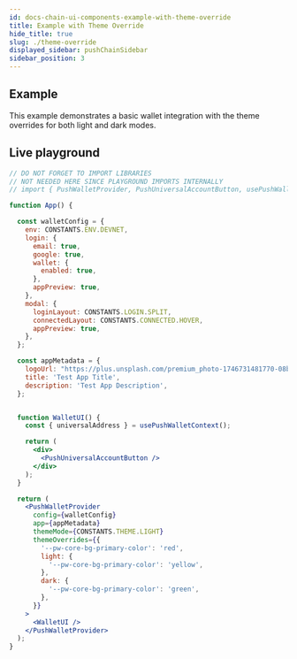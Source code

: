 ```yaml
---
id: docs-chain-ui-components-example-with-theme-override
title: Example with Theme Override
hide_title: true
slug: ./theme-override
displayed_sidebar: pushChainSidebar
sidebar_position: 3
---
```


## Example

This example demonstrates a basic wallet integration with the theme overrides for both light and dark modes.

## Live playground
```jsx live customPropMinimized = 'true'
// DO NOT FORGET TO IMPORT LIBRARIES
// NOT NEEDED HERE SINCE PLAYGROUND IMPORTS INTERNALLY
// import { PushWalletProvider, PushUniversalAccountButton, usePushWalletContext, CONSTANTS } from '@pushchain/ui-kit';

function App() {

  const walletConfig = {
    env: CONSTANTS.ENV.DEVNET,
    login: {
      email: true,
      google: true,
      wallet: {
        enabled: true,
      },
      appPreview: true,
    },
    modal: {
      loginLayout: CONSTANTS.LOGIN.SPLIT,
      connectedLayout: CONSTANTS.CONNECTED.HOVER,
      appPreview: true,
    },
  };

  const appMetadata = {
    logoUrl: "https://plus.unsplash.com/premium_photo-1746731481770-08b2f71661d0?q=80&w=2671&auto=format&fit=crop&ixlib=rb-4.1.0&ixid=M3wxMjA3fDB8MHxwaG90by1wYWdlfHx8fGVufDB8fHx8fA%3D%3D",
    title: 'Test App Title',
    description: 'Test App Description',
  };


  function WalletUI() {
    const { universalAddress } = usePushWalletContext();

    return (
      <div>
        <PushUniversalAccountButton />
      </div>
    );
  }

  return (
    <PushWalletProvider
      config={walletConfig}
      app={appMetadata}
      themeMode={CONSTANTS.THEME.LIGHT}
      themeOverrides={{
        '--pw-core-bg-primary-color': 'red',
        light: {
          '--pw-core-bg-primary-color': 'yellow',
        },
        dark: {
          '--pw-core-bg-primary-color': 'green',
        },
      }}
    >
      <WalletUI />
    </PushWalletProvider>
  );
}
```
